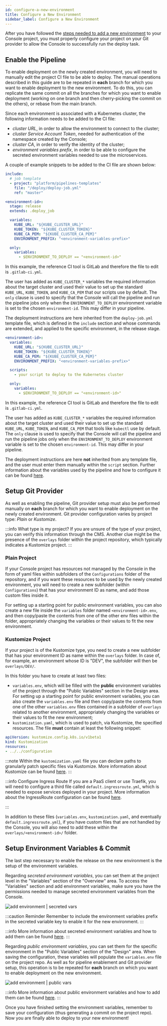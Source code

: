 ```yaml
---
id: configure-a-new-environment
title: Configure a New Environment
sidebar_label: Configure a New Environment
---
```



After you have followed the [steps needed to add a new environment](/console/project-configuration/manage-runtime-environments/index.md#add-an-environment)
to your Console project, you must properly configure your project on your Git provider to allow the Console to successfully run the deploy task.

## Enable the Pipeline

To enable deployment on the newly created environment, you will need to manually edit the project CI file to be able to deploy.
The manual operations described in this guide are to be repeated in **each** branch for which you want to enable deployment to the new environment.
To do this, you can replicate the same commit on all the branches for which you want to enable deployment
(working on one branch and then cherry-picking the commit on the others), or rebase from the main branch.

Since each environment is associated with a Kubernetes cluster, the following information needs to be added to the CI file:
- *cluster URL*, in order to allow the environment to connect to the cluster;
- *cluster Service Account Token*, needed for authentication of the namespace created by the Console;
- *cluster CA*, in order to verify the identity of the cluster;
- *environment variables prefix*, in order to be able to configure the secreted environment variables needed to use the microservices.

A couple of example snippets to be added to the CI file are shown below:

<Tabs>
  <TabItem value="gitlab-mia" label="GitLab CI (using Mia-Platform template)" default>

```yaml
include:
  # job template
  - project: "platform/pipelines-templates"
    file: "/deploy/deploy-job.yml"
    ref: "master"

<environment-id>:
  stage: release
  extends: .deploy_job

  variables:
    KUBE_URL: "${KUBE_CLUSTER_URL}"
    KUBE_TOKEN: "${KUBE_CLUSTER_TOKEN}"
    KUBE_CA_PEM: "${KUBE_CLUSTER_CA_PEM}"
    ENVIRONMENT_PREFIX: "<environment-variables-prefix>"

  only:
    variables:
      - $ENVIRONMENT_TO_DEPLOY == "<environment-id>"
```

In this example, the reference CI tool is GitLab and therefore the file to edit is `.gitlab-ci.yml`.

The user has added as `KUBE_CLUSTER_*` variables the required information about the target cluster and used their value to set up the standard
`KUBE_URL`, `KUBE_TOKEN`, and `KUBE_CA_PEM` that our scripts use by default.
The `only` clause is used to specify that the Console will call the pipeline and run the pipeline jobs only when the `ENVIRONMENT_TO_DEPLOY`
environment variable is set to the chosen `environment-id`. This may differ in your pipeline.

The deployment instructions are here inherited from the `deploy-job.yml` template file, which is defined in the `include` section and whose commands are extended,
and applied to the specific environment, in the release stage.

  </TabItem>
  <TabItem value="gitlab" label="GitLab CI">

```yaml
<environment-id>:
  variables:
    KUBE_URL: "${KUBE_CLUSTER_URL}"
    KUBE_TOKEN: "${KUBE_CLUSTER_TOKEN}"
    KUBE_CA_PEM: "${KUBE_CLUSTER_CA_PEM}"
    ENVIRONMENT_PREFIX: "<environment-variables-prefix>"

  scripts:
    - your script to deploy to the Kubernetes cluster

  only:
    variables:
      - $ENVIRONMENT_TO_DEPLOY == "<environment-id>"
```

In this example, the reference CI tool is GitLab and therefore the file to edit is `.gitlab-ci.yml`.

The user has added as `KUBE_CLUSTER_*` variables the required information about the target cluster and used their value to set up the standard
`KUBE_URL`, `KUBE_TOKEN`, and `KUBE_CA_PEM` that tools like `kubectl` use by default.
The `only` clause is used to specify that the Console will call the pipeline and run the pipeline jobs only when the `ENVIRONMENT_TO_DEPLOY`
environment variable is set to the chosen `environment-id`. This may differ in your pipeline.

The deployment instructions are here **not** inherited from any template file, and the user must enter them manually within the `script` section.
Further information about the variables used by the pipeline and how to configure it can be found [here](/development_suite/deploy/pipeline-configuration.md).

  </TabItem>
</Tabs>

## Setup Git Provider

As well as enabling the pipeline, Git provider setup must also be performed manually on **each** branch for which you want to enable deployment on the newly created environment.
Git provider configuration varies by project type: *Plain* or *Kustomize*.

:::info What type is my project?
If you are unsure of the type of your project, you can verify this information through the CMS.
Another clue might be the presence of the `overlays` folder within the project repository, which typically indicates a Kustomize project.
:::

### Plain Project

If your Console project has resources not managed by the Console in the form of yaml files within subfolders of the `Configurations` folder of the repository,
and if you want these resources to be used by the newly created environment, you will need to create a new subfolder (within `Configurations`) that has your environment ID as name,
and add those custom files inside it.

For setting up a starting point for public environment variables, you can also create a new file inside the `variables` folder named `<environment-id>.env`,
and then copy/paste the contents from one of the other env files within the folder, appropriately changing the variables or their values to fit the new environment.

### Kustomize Project

If your project is of the Kustomize type, you need to create a new subfolder that has your environment ID as name within the `overlays` folder.
In case of, for example, an environment whose ID is "DEV", the subfolder will then be `overlays/DEV/`.

In this folder you have to create at least two files:
- `variables.env`, which will be filled with the **public** environment variables of the project through the "Public Variables" section in the Design area.
For setting up a starting point for public environment variables, you can also create the `variables.env` file and then copy/paste the contents from one of the other
`variables.env` files contained in a subfolder of `overlays` related to another environment, appropriately changing the variables or their values to fit the new environment;
- `kustomization.yaml`, which is used to patch, via Kustomize, the specified resources. The file **must** contain at least the following snippet:

```yaml
apiVersion: kustomize.config.k8s.io/v1beta1
kind: Kustomization
resources:
- ../../configuration
```

:::note
Within the `kustomization.yaml` file you can declare paths to granularly patch specific files via Kustomize. More information about Kustomize can be found [here](/console/project-configuration/kustomize-your-configurations/index.md).
:::

:::info Configure Ingress Route
If you are a PaaS client or use Traefik, you will need to configure a third file called `default.ingressroute.yml`, which is needed to expose services deployed in your project.
More information about the IngressRoute configuration can be found [here](/paas/traefik.md).

:::

In addition to these files (`variables.env`, `kustomization.yaml`, and eventually `default.ingressroute.yml`), if you have custom files that are not handled by the Console,
you will also need to add these within the `overlays/<environment-id>/` folder.

## Setup Environment Variables & Commit

The last step necessary to enable the release on the new environment is the setup of the environment variables.

Regarding *secreted environment variables*, you can set them at the project level in the "Variables" section of the "Overview" area.
To access the "Variables" section and add environment variables, make sure you have the permissions needed to manage secreted environment variables from the Console.

![add environment | secreted vars](../img/add-environment-secreted-vars.png)

:::caution Reminder
Remember to include the environment variables prefix in the secreted variable key to enable it for the new environment.
:::

:::info
More information about secreted environment variables and how to add them can be found [here](/console/project-configuration/manage-environment-variables/index.md).
:::

Regarding *public environment variables*, you can set them for the specific environment in the "Public Variables" section of the "Design" area.
When saving the configuration, these variables will populate the `variables.env` file on the project repo.
As well as for pipeline enablement and Git provider setup, this operation is to be repeated for **each** branch on which you want to enable deployment on the new environment.

![add environment | public vars](../img/add-environment-public-vars.png)

:::info
More information about public environment variables and how to add them can be found [here](/development_suite/api-console/api-design/public_variables.md).
:::

Once you have finished setting the environment variables, remember to save your configuration (thus generating a commit on the project repo).
Now you are finally able to deploy to your new environment!
